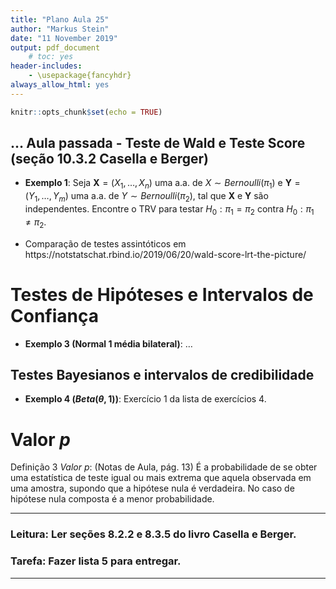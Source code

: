 ```yaml
---
title: "Plano Aula 25"
author: "Markus Stein"
date: "11 November 2019"
output: pdf_document
    # toc: yes
header-includes:
    - \usepackage{fancyhdr}
always_allow_html: yes
---
```

\addtolength{\headheight}{1.0cm} 
\pagestyle{fancyplain} 
\rhead{\includegraphics[height=1.5cm]{Logo-40-anos-estatistica.png}}
\lhead{\includegraphics[height=1.5cm]{logoIME60.jpg}}
\chead{UNIVERSIDADE FEDERAL DO RIO GRANDE DO SUL \\
INSTITUTO DE MATEMÁTICA E ESTATÍSTICA \\
DEPARTAMENTO DE ESTATÍSTICA \\
\vspace{0.3cm}
MAT02023 - INFERÊNCIA B - 2019/2
}
\renewcommand{\headrulewidth}{0pt} 


```r
knitr::opts_chunk$set(echo = TRUE)
```


## ... Aula passada - Teste de Wald e Teste Score (seção 10.3.2 Casella e Berger)
* **Exemplo 1**: Seja $\boldsymbol{X} = (X_1, \ldots, X_n)$ uma a.a. de $X \sim Bernoulli(\pi_1)$ e $\boldsymbol{Y} = (Y_1, \ldots, Y_m)$ uma a.a. de $Y \sim Bernoulli(\pi_2)$, tal que $\boldsymbol{X}$ e $\boldsymbol{Y}$ são independentes. Encontre o TRV para testar $H_0: \pi_1 = \pi_2$ contra $H_0: \pi_1 \neq \pi_2$.  

* Comparação de testes assintóticos em https://notstatschat.rbind.io/2019/06/20/wald-score-lrt-the-picture/


# Testes de Hipóteses e Intervalos de Confiança
* **Exemplo 3 (Normal 1 média bilateral)**: ... 


## Testes Bayesianos e intervalos de credibilidade
* **Exemplo 4 ($Beta(\theta, 1)$)**: Exercício 1 da lista de exercícios 4.


# Valor $p$
Definição 3 *Valor $p$*: (Notas de Aula, pág. 13) É a probabilidade de se obter uma estatística de teste igual ou
mais extrema que aquela observada em uma amostra, supondo que a hipótese nula é verdadeira. No caso de hipótese nula
composta é a menor probabilidade.


\vspace{1cm}

***
<!-- ### Tarefa: Fazer a lista 3 para entregar. -->
### Leitura: Ler seções 8.2.2 e 8.3.5 do livro Casella e Berger.

### Tarefa: Fazer lista 5 para entregar.
***

<!-- pagina thomas - intervalos -->
<!-- https://notstatschat.rbind.io/2019/06/11/confidence-intervals-not-a-very-strong-property/ -->
<!-- https://notstatschat.rbind.io/2019/06/20/wald-score-lrt-the-picture/ -->

<!-- - writing design -->
<!-- - EM algorithm - git project and rmd; -->
<!-- - SES -->
<!-- - InfB -->
<!--   - marcar sala -->


<!-- explorar nivel e tamanho de testes -->
<!-- explorar nível de confiança e cobertura do intervalo  -->
<!-- fazer questões da prova... teste bayesiano por intervalo??? ver questões que faltaram ser abordadaqs na prova -->


<!-- discussão p-valor??? leituras ...debora mayo... -->
<!-- ### Discussão: Controvérsia sobre Significância Estatística e Valor $p$   -->
<!-- * *Scientists rise up against statistical significance* (https://www.nature.com/articles/d41586-019-00857-9)   -->
<!--     + Idéia de Fisher sobre verossimilhança e testes de significância? Já dizia isso. (livro do Fisher "Statistical Methods and Scientific Inference", pgs. 72 e 35)    -->
<!--     + Significado de probabilidade (Fisher, pg. 32) -->
<!--     + **Verossimilhança** *versus* **probabilidade**.   -->

<!-- \vspace{0.5cm} -->

<!-- * (Artigo recente 3 páginas) *Why are p-Values Controversial?*   -->
<!--     + (https://amstat.tandfonline.com/doi/full/10.1080/00031305.2016.1277161#.XaSPy_dRduQ)    -->

<!-- \vspace{0.5cm} -->

<!-- * (Artigo bastante completo) *Statistical tests, P values, confidence intervals, and power: a guide to misinterpretations.*   -->
<!--     + (https://www.ncbi.nlm.nih.gov/pubmed/27209009)     -->

<!-- \vspace{0.5cm} -->

<!-- * (Artigo recente 3 páginas) *Are confidence intervals better termed “uncertainty intervals”?*   -->
<!--     + (https://www.bmj.com/content/bmj/366/bmj.l5381.full.pdf)    -->

<!-- Debora Mayo -->
<!-- https://errorstatistics.com/2019/06/17/the-2019-asa-guide-to-p-values-and-statistical-significance-dont-say-what-you-dont-mean-some-recommendations/ -->


<!-- lista 4 - pegar lista 5 e 6 da marcia-->
<!-- - razão de verossimilhanças monótona -->
<!-- - valor $p$ ...exercicios do casella esta estensos -->
<!-- - testes como intervalos... -->
<!-- - testes bayesianos -->

<!-- lista 5 - pegar exercicios da lista 3 -->
<!-- - teste assintóticos -->
<!-- - TRV para diferenças, razões -->
<!-- - intervalos e testes -->

<!-- lista 6 -->
<!-- - Teste bayesianos -->
<!-- - https://rpubs.com/ulamht/470151 -->
<!-- - http://web.stanford.edu/class/stats200/Lecture20.pdf -->




<!-- aula 28 -->
<!-- - Testes assintóticos -->



